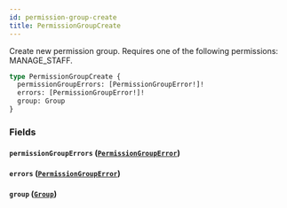 ```yaml
---
id: permission-group-create
title: PermissionGroupCreate
---
```


Create new permission group. Requires one of the following permissions: MANAGE_STAFF.

```graphql
type PermissionGroupCreate {
  permissionGroupErrors: [PermissionGroupError!]!
  errors: [PermissionGroupError!]!
  group: Group
}
```

### Fields

#### `permissionGroupErrors` ([`PermissionGroupError`](../../../developer/api-reference/objects/permission-group-error))

#### `errors` ([`PermissionGroupError`](../../../developer/api-reference/objects/permission-group-error))

#### `group` ([`Group`](../../../developer/api-reference/objects/group))
